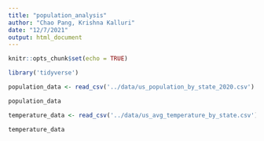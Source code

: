 ```yaml
---
title: "population_analysis"
author: "Chao Pang, Krishna Kalluri"
date: "12/7/2021"
output: html_document
---
```


```r
knitr::opts_chunk$set(echo = TRUE)
```

```r
library('tidyverse')
```

```r
population_data <- read_csv('../data/us_population_by_state_2020.csv')
```

```r
population_data
```

```r
temperature_data <- read_csv('../data/us_avg_temperature_by_state.csv')
```

```r
temperature_data
```
